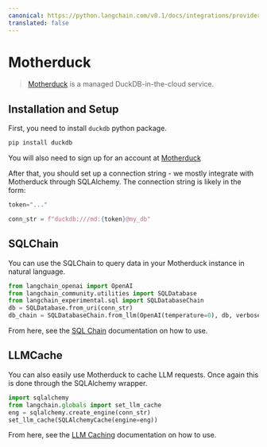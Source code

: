```yaml
---
canonical: https://python.langchain.com/v0.1/docs/integrations/providers/motherduck
translated: false
---
```


# Motherduck

>[Motherduck](https://motherduck.com/) is a managed DuckDB-in-the-cloud service.

## Installation and Setup

First, you need to install `duckdb` python package.

```bash
pip install duckdb
```

You will also need to sign up for an account at [Motherduck](https://motherduck.com/)

After that, you should set up a connection string - we mostly integrate with Motherduck through SQLAlchemy.
The connection string is likely in the form:

```python
token="..."

conn_str = f"duckdb:///md:{token}@my_db"
```

## SQLChain

You can use the SQLChain to query data in your Motherduck instance in natural language.

```python
from langchain_openai import OpenAI
from langchain_community.utilities import SQLDatabase
from langchain_experimental.sql import SQLDatabaseChain
db = SQLDatabase.from_uri(conn_str)
db_chain = SQLDatabaseChain.from_llm(OpenAI(temperature=0), db, verbose=True)
```

From here, see the [SQL Chain](/docs/use_cases/sql/) documentation on how to use.

## LLMCache

You can also easily use Motherduck to cache LLM requests.
Once again this is done through the SQLAlchemy wrapper.

```python
import sqlalchemy
from langchain.globals import set_llm_cache
eng = sqlalchemy.create_engine(conn_str)
set_llm_cache(SQLAlchemyCache(engine=eng))
```

From here, see the [LLM Caching](/docs/integrations/llms/llm_caching) documentation on how to use.